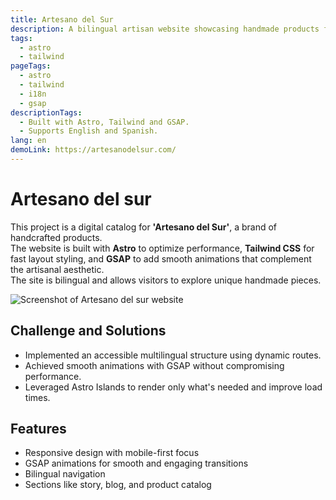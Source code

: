 ```yaml
---
title: Artesano del Sur
description: A bilingual artisan website showcasing handmade products from southern Argentina.
tags:
  - astro
  - tailwind
pageTags:
  - astro
  - tailwind
  - i18n
  - gsap
descriptionTags:
  - Built with Astro, Tailwind and GSAP.
  - Supports English and Spanish.
lang: en
demoLink: https://artesanodelsur.com/
---
```


# Artesano del sur

This project is a digital catalog for **'Artesano del Sur'**, a brand of handcrafted products.  
The website is built with **Astro** to optimize performance, **Tailwind CSS** for fast layout styling, and **GSAP** to add smooth animations that complement the artisanal aesthetic.  
The site is bilingual and allows visitors to explore unique handmade pieces.

![Screenshot of Artesano del sur website](/src/assets/img-2.webp)

## Challenge and Solutions

- Implemented an accessible multilingual structure using dynamic routes.
- Achieved smooth animations with GSAP without compromising performance.
- Leveraged Astro Islands to render only what's needed and improve load times.

## Features

- Responsive design with mobile-first focus
- GSAP animations for smooth and engaging transitions
- Bilingual navigation
- Sections like story, blog, and product catalog
